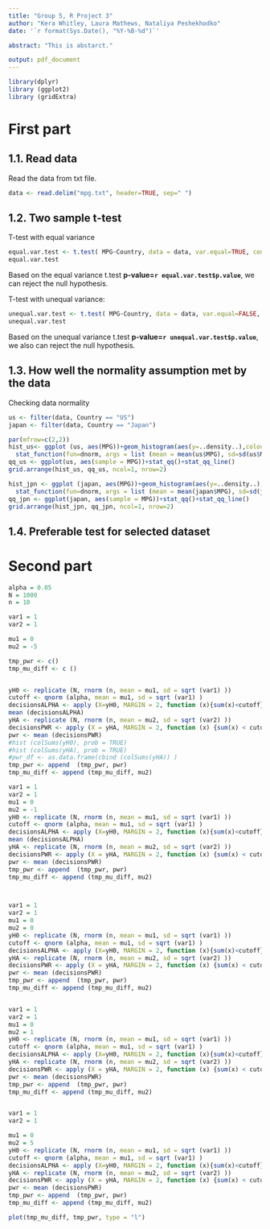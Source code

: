 ```yaml
---
title: "Group 5, R Project 3"
author: "Kera Whitley, Laura Mathews, Nataliya Peshekhodko"
date: '`r format(Sys.Date(), "%Y-%B-%d")`'

abstract: "This is abstarct."

output: pdf_document
---
```

```r
library(dplyr)
library (ggplot2)
library (gridExtra)
```

# First part


## 1.1. Read data
Read the data from txt file.

```r
data <- read.delim("mpg.txt", header=TRUE, sep=" ")
```


## 1.2. Two sample t-test

T-test with equal variance 

```r
equal.var.test <- t.test( MPG~Country, data = data, var.equal=TRUE, conf.level=0.95)
equal.var.test
```

Based on the equal variance t.test **p-value=`r equal.var.test$p.value`**, we can reject the null hypothesis. 

T-test with unequal variance: 

```r
unequal.var.test <- t.test( MPG~Country, data = data, var.equal=FALSE, conf.level = 0.95)
unequal.var.test
```

Based on the unequal variance t.test **p-value=`r unequal.var.test$p.value`**, we also can reject the null hypothesis. 

## 1.3. How well the normality assumption met by the data

Checking data normality

```r
us <- filter(data, Country == "US")
japan <- filter(data, Country == "Japan")

par(mfrow=c(2,2))
hist_us<- ggplot (us, aes(MPG))+geom_histogram(aes(y=..density..),colour="black", fill = "white") + 
  stat_function(fun=dnorm, args = list (mean = mean(us$MPG), sd=sd(us$MPG)), colour = "red")
qq_us <- ggplot(us, aes(sample = MPG))+stat_qq()+stat_qq_line()
grid.arrange(hist_us, qq_us, ncol=1, nrow=2)

hist_jpn <- ggplot (japan, aes(MPG))+geom_histogram(aes(y=..density..),colour="black", fill = "white") + 
  stat_function(fun=dnorm, args = list (mean = mean(japan$MPG), sd=sd(japan$MPG)), colour = "red")
qq_jpn <- ggplot(japan, aes(sample = MPG))+stat_qq()+stat_qq_line()
grid.arrange(hist_jpn, qq_jpn, ncol=1, nrow=2)
```


## 1.4. Preferable test for selected dataset



# Second part


```r
alpha = 0.05
N = 1000
n = 10 

var1 = 1
var2 = 1

mu1 = 0 
mu2 = -5

tmp_pwr <- c()
tmp_mu_diff <- c ()


yH0 <- replicate (N, rnorm (n, mean = mu1, sd = sqrt (var1) ))
cutoff <- qnorm (alpha, mean = mu1, sd = sqrt (var1) )
decisionsALPHA <- apply (X=yH0, MARGIN = 2, function (x){sum(x)<cutoff})
mean (decisionsALPHA)
yHA <- replicate (N, rnorm (n, mean = mu2, sd = sqrt (var2) ))
decisionsPWR <- apply (X = yHA, MARGIN = 2, function (x) {sum(x) < cutoff})
pwr <- mean (decisionsPWR)
#hist (colSums(yH0), prob = TRUE)
#hist (colSums(yHA), prob = TRUE)
#pwr_df <- as.data.frame(cbind (colSums(yHA)) )
tmp_pwr <- append  (tmp_pwr, pwr)
tmp_mu_diff <- append (tmp_mu_diff, mu2)

var1 = 1
var2 = 1
mu1 = 0 
mu2 = -1
yH0 <- replicate (N, rnorm (n, mean = mu1, sd = sqrt (var1) ))
cutoff <- qnorm (alpha, mean = mu1, sd = sqrt (var1) )
decisionsALPHA <- apply (X=yH0, MARGIN = 2, function (x){sum(x)<cutoff})
mean (decisionsALPHA)
yHA <- replicate (N, rnorm (n, mean = mu2, sd = sqrt (var2) ))
decisionsPWR <- apply (X = yHA, MARGIN = 2, function (x) {sum(x) < cutoff})
pwr <- mean (decisionsPWR)
tmp_pwr <- append  (tmp_pwr, pwr)
tmp_mu_diff <- append (tmp_mu_diff, mu2)



var1 = 1
var2 = 1
mu1 = 0 
mu2 = 0
yH0 <- replicate (N, rnorm (n, mean = mu1, sd = sqrt (var1) ))
cutoff <- qnorm (alpha, mean = mu1, sd = sqrt (var1) )
decisionsALPHA <- apply (X=yH0, MARGIN = 2, function (x){sum(x)<cutoff})
yHA <- replicate (N, rnorm (n, mean = mu2, sd = sqrt (var2) ))
decisionsPWR <- apply (X = yHA, MARGIN = 2, function (x) {sum(x) < cutoff})
pwr <- mean (decisionsPWR)
tmp_pwr <- append  (tmp_pwr, pwr)
tmp_mu_diff <- append (tmp_mu_diff, mu2)


var1 = 1
var2 = 1
mu1 = 0 
mu2 = 1
yH0 <- replicate (N, rnorm (n, mean = mu1, sd = sqrt (var1) ))
cutoff <- qnorm (alpha, mean = mu1, sd = sqrt (var1) )
decisionsALPHA <- apply (X=yH0, MARGIN = 2, function (x){sum(x)<cutoff})
yHA <- replicate (N, rnorm (n, mean = mu2, sd = sqrt (var2) ))
decisionsPWR <- apply (X = yHA, MARGIN = 2, function (x) {sum(x) < cutoff})
pwr <- mean (decisionsPWR)
tmp_pwr <- append  (tmp_pwr, pwr)
tmp_mu_diff <- append (tmp_mu_diff, mu2)


var1 = 1
var2 = 1

mu1 = 0 
mu2 = 5
yH0 <- replicate (N, rnorm (n, mean = mu1, sd = sqrt (var1) ))
cutoff <- qnorm (alpha, mean = mu1, sd = sqrt (var1) )
decisionsALPHA <- apply (X=yH0, MARGIN = 2, function (x){sum(x)<cutoff})
yHA <- replicate (N, rnorm (n, mean = mu2, sd = sqrt (var2) ))
decisionsPWR <- apply (X = yHA, MARGIN = 2, function (x) {sum(x) < cutoff})
pwr <- mean (decisionsPWR)
tmp_pwr <- append  (tmp_pwr, pwr)
tmp_mu_diff <- append (tmp_mu_diff, mu2)

plot(tmp_mu_diff, tmp_pwr, type = "l")
```
